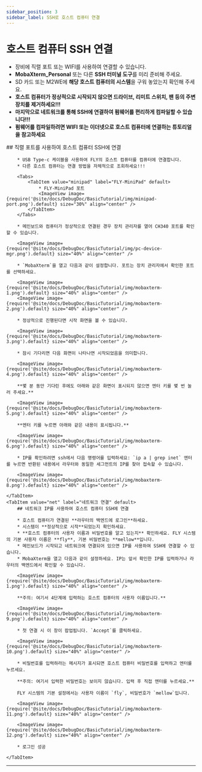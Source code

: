 ```yaml
---
sidebar_position: 3
sidebar_label: SSH로 호스트 컴퓨터 연결
---
```







# 호스트 컴퓨터 SSH 연결


* 장비에 직렬 포트 또는 WIFI를 사용하여 연결할 수 있습니다.
* **MobaXterm_Personal** 또는 다른 **SSH 터미널 도구**를 미리 준비해 주세요.
* SD 카드 또는 M2WE에 **해당 호스트 컴퓨터의 시스템**을 구워 놓았는지 확인해 주세요.
* **호스트 컴퓨터가 정상적으로 시작되지 않으면 드라이브, 리미트 스위치, 팬 등의 주변 장치를 제거하세요!!!**
* **마지막으로 네트워크를 통해 SSH에 연결하여 펌웨어를 편리하게 컴파일할 수 있습니다!!!**
* **펌웨어를 컴파일하려면 WIFI 또는 이더넷으로 호스트 컴퓨터에 연결하는 튜토리얼을 참고하세요**

<Tabs>
    <TabItem value="serial" label="직렬 포트 연결" default>
        ## 직렬 포트를 사용하여 호스트 컴퓨터 SSH에 연결

        * USB Type-c 케이블을 사용하여 FLY의 호스트 컴퓨터를 컴퓨터에 연결합니다.
        * 다른 호스트 컴퓨터는 연결 방법을 자체적으로 조회하세요!!!

        <Tabs>
            <TabItem value="minipad" label="FLY-MiniPad" default>
                * FLY-MiniPad 포트
                <ImageView image={require('@site/docs/DebugDoc/BasicTutorial/img/minipad-port.png').default} size="30%" align="center" />
            </TabItem>
        </Tabs>

        * 메인보드와 컴퓨터가 정상적으로 연결된 경우 장치 관리자를 열어 CH340 포트를 확인할 수 있습니다.

        <ImageView image={require('@site/docs/DebugDoc/BasicTutorial/img/pc-device-mgr.png').default} size="40%" align="center" />

        * `MobaXterm`을 열고 다음과 같이 설정합니다. 포트는 장치 관리자에서 확인한 포트를 선택하세요.

        <ImageView image={require('@site/docs/DebugDoc/BasicTutorial/img/mobaxterm-1.png').default} size="40%" align="center" />
        <ImageView image={require('@site/docs/DebugDoc/BasicTutorial/img/mobaxterm-2.png').default} size="40%" align="center" />

        * 정상적으로 진행된다면 시작 화면을 볼 수 있습니다.

        <ImageView image={require('@site/docs/DebugDoc/BasicTutorial/img/mobaxterm-3.png').default} size="40%" align="center" />

        * 잠시 기다리면 다음 화면이 나타나면 시작되었음을 의미합니다.

        <ImageView image={require('@site/docs/DebugDoc/BasicTutorial/img/mobaxterm-4.png').default} size="40%" align="center" />

        **몇 분 동안 기다린 후에도 아래와 같은 화면이 표시되지 않으면 엔터 키를 몇 번 눌러 주세요.**

        <ImageView image={require('@site/docs/DebugDoc/BasicTutorial/img/mobaxterm-5.png').default} size="40%" align="center" />

        **엔터 키를 누르면 아래와 같은 내용이 표시됩니다.**

        <ImageView image={require('@site/docs/DebugDoc/BasicTutorial/img/mobaxterm-6.png').default} size="40%" align="center" />

        * IP를 확인하려면 ssh에서 다음 명령어를 입력하세요: `ip a | grep inet` 엔터를 누르면 반환된 내용에서 라우터와 동일한 세그먼트의 IP를 찾아 접속할 수 있습니다.

        <ImageView image={require('@site/docs/DebugDoc/BasicTutorial/img/mobaxterm-8.png').default} size="40%" align="center" />

    </TabItem>
    <TabItem value="net" label="네트워크 연결" default>
        ## 네트워크 IP를 사용하여 호스트 컴퓨터 SSH에 연결

        * 호스트 컴퓨터가 연결된 **라우터의 백엔드에 로그인**하세요.
        * 시스템이 **정상적으로 시작**되었는지 확인하세요.
        * **호스트 컴퓨터의 사용자 이름과 비밀번호를 알고 있는지** 확인하세요. FLY 시스템의 기본 사용자 이름은 **fly**, 기본 비밀번호는 **mellow**입니다.
        * 메인보드가 시작되고 네트워크에 연결되어 있으면 IP를 사용하여 SSH에 연결할 수 있습니다.
        * MobaXterm을 열고 다음과 같이 설정하세요. IP는 앞서 확인한 IP를 입력하거나 라우터의 백엔드에서 확인할 수 있습니다.

        <ImageView image={require('@site/docs/DebugDoc/BasicTutorial/img/mobaxterm-1.png').default} size="40%" align="center" />

        **주의: 여기서 4단계에 입력하는 호스트 컴퓨터의 사용자 이름입니다.**

        <ImageView image={require('@site/docs/DebugDoc/BasicTutorial/img/mobaxterm-9.png').default} size="40%" align="center" />

        * 첫 연결 시 이 창이 팝업됩니다. `Accept`를 클릭하세요.

        <ImageView image={require('@site/docs/DebugDoc/BasicTutorial/img/mobaxterm-10.png').default} size="40%" align="center" />

        * 비밀번호를 입력하라는 메시지가 표시되면 호스트 컴퓨터 비밀번호를 입력하고 엔터를 누르세요.

        **주의: 여기서 입력한 비밀번호는 보이지 않습니다. 입력 후 직접 엔터를 누르세요.**

        FLY 시스템의 기본 설정에서는 사용자 이름이 `fly`, 비밀번호가 `mellow`입니다.

        <ImageView image={require('@site/docs/DebugDoc/BasicTutorial/img/mobaxterm-11.png').default} size="40%" align="center" />

        <ImageView image={require('@site/docs/DebugDoc/BasicTutorial/img/mobaxterm-12.png').default} size="40%" align="center" />

        * 로그인 성공

    </TabItem>
</Tabs>

----